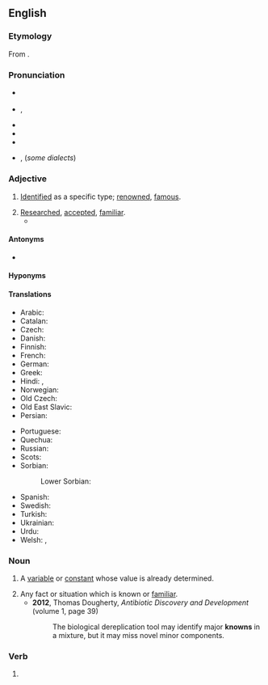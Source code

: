 ==English==

===Etymology===
From {{inh|en|ang|cnāwen|pos=past participle}}.

===Pronunciation===
* {{a|Received Pronunciation}} {{IPA|/nəʊn/|lang=en}}
* {{a|General American}} {{enPR|nōn}}, {{IPA|/noʊn/|lang=en}}
* {{audio|en-au-known.ogg|Audio (AU)|lang=en}}
* {{audio|en-us-known.ogg|Audio (US)|lang=en}}
* {{hyphenation|known|lang=en}}
* {{lb|en|Australia}}, {{lb|en|NZ}} {{homophones|lang=en|noone}} (''some dialects'')

===Adjective===
{{en-adj|better known|sup=best known}}

# [[identified|Identified]] as a specific type; [[renowned]], [[famous]].
#: {{ux|en|He was a '''known''' pickpocket.}}
# [[research#Verb|Research]]ed, [[accepted]], [[familiar]].
#* {{quote-magazine|year=2013|month=July-August|author=[http://www.americanscientist.org/authors/detail/stephen-p-lownie Stephen P. Lownie], [http://www.americanscientist.org/authors/detail/david-m-pelz David M. Pelz]
|magazine={{w|American Scientist}}|title=[http://www.americanscientist.org/issues/feature/2013/4/stents-to-prevent-stroke Stents to Prevent Stroke]
|passage=As we age, the major arteries of our bodies frequently become thickened with plaque, a fatty material with an oatmeal-like consistency that builds up along the inner lining of blood vessels. The reason plaque forms isn’t entirely '''known''', but it seems to be related to high levels of cholesterol inducing an inflammatory response, which can also attract and trap more cellular debris over time.}}

====Antonyms====
* {{l|en|unknown}}

====Hyponyms====
{{hyp3
|best-known
|better-known
|well-known
|lang=en}}

====Translations====
{{trans-top|that whom other people know, renowned, famous}}
* Arabic: {{t|ar|مَعْلُوم}}
* Catalan: {{t+|ca|conegut}}
* Czech: {{t+|cs|známý|m}}
* Danish: {{t|da|kendt}}
* Finnish: {{t+|fi|tunnettu}}
* French: {{t+|fr|connu}}
* German: {{t+|de|bekannt}}
* Greek: {{t+|el|γνωστός|sc=Grek}}
* Hindi: {{t+|hi|मालूम|tr=mālūm|sc=Deva}}, {{t+|hi|ज्ञात|tr=jānt|sc=Deva}}
* Norwegian: {{t+|no|kjent}}
* Old Czech: {{t|zlw-ocs|věst}}
* Old East Slavic: {{t|orv|вѣстъ|sc=Cyrs}}
* Persian: {{t+|fa|شناخته|tr=šenâxte|sc=fa-Arab}}
{{trans-mid}}
* Portuguese: {{t+|pt|conhecido}}
* Quechua: {{t|qu|riqsisqa}}
* Russian: {{t+|ru|изве́стный}}
* Scots: {{t|sco|kent}}
* Sorbian:
*: Lower Sorbian: {{t|dsb|znaty}}
* Spanish: {{t+|es|conocido}}
* Swedish: {{t+|sv|känd}}
* Turkish: {{t+|tr|bilinen}}
* Ukrainian: {{t|uk|відомий|tr=vidómyj|sc=Cyrl}}
* Urdu: {{t+|ur|معلوم|tr=mālūm|sc=ur-Arab}}
* Welsh: {{t+|cy|hysbys}}, {{t+|cy|gwybyddus}}
{{trans-bottom}}

===Noun===
{{en-noun}}

# {{lb|en|algebra}} A [[variable]] or [[constant]] whose value is already determined.
# Any fact or situation which is known or [[familiar]].
#* '''2012''', Thomas Dougherty, ''Antibiotic Discovery and Development'' (volume 1, page 39)
#*: The biological dereplication tool may identify major '''knowns''' in a mixture, but it may miss novel minor components.

===Verb===
{{head|en|past participle|cat2=irregular past participles}}

# {{inflection of|know||past|part|lang=en}}